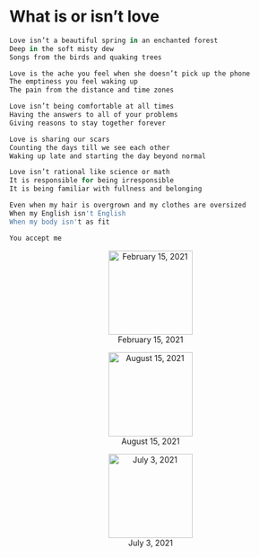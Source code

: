 # What is or isn’t love 

```r

Love isn’t a beautiful spring in an enchanted forest
Deep in the soft misty dew
Songs from the birds and quaking trees

Love is the ache you feel when she doesn’t pick up the phone
The emptiness you feel waking up
The pain from the distance and time zones

Love isn’t being comfortable at all times
Having the answers to all of your problems
Giving reasons to stay together forever

Love is sharing our scars
Counting the days till we see each other
Waking up late and starting the day beyond normal

Love isn’t rational like science or math
It is responsible for being irresponsible 
It is being familiar with fullness and belonging

Even when my hair is overgrown and my clothes are oversized
When my English isn't English 
When my body isn't as fit

You accept me

```

<center>


![February 15, 2021](mimages/16 2-16-2021.jpg){length=300px, width=150px}

![August 15, 2021](mimages/12.1 8-15-2021.jpg){length=300px, width=150px} 

![July 3, 2021](mimages/11.1 7-3-2021.jpg){length=300px, width=150px} 


</center>